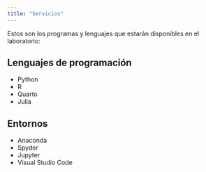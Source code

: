 ```yaml
---
title: "Servicios"
---
```

Estos son los programas y lenguajes que estarán disponibles en el laboratorio:

## Lenguajes de programación
- Python
- R
- Quarto
- Julia

## Entornos
- Anaconda
- Spyder
- Jupyter
- Visual Studio Code